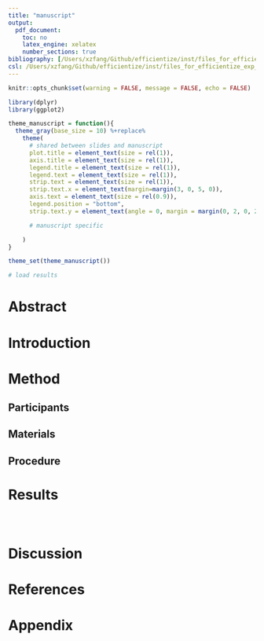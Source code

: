 ```yaml
---
title: "manuscript"
output:
  pdf_document:
    toc: no
    latex_engine: xelatex
    number_sections: true
bibliography: [/Users/xzfang/Github/efficientize/inst/files_for_efficientize_exp_repo_template/my_zotero.bib, /Users/xzfang/Github/efficientize/inst/files_for_efficientize_exp_repo_template/my_manual.bib]
csl: /Users/xzfang/Github/efficientize/inst/files_for_efficientize_exp_repo_template/apa-7th-edition.csl  
---
```


```r
knitr::opts_chunk$set(warning = FALSE, message = FALSE, echo = FALSE)

library(dplyr)
library(ggplot2)

theme_manuscript = function(){
  theme_gray(base_size = 10) %+replace%
    theme(
      # shared between slides and manuscript
      plot.title = element_text(size = rel(1)),
      axis.title = element_text(size = rel(1)),
      legend.title = element_text(size = rel(1)),
      legend.text = element_text(size = rel(1)),
      strip.text = element_text(size = rel(1)),
      strip.text.x = element_text(margin=margin(3, 0, 5, 0)),
      axis.text = element_text(size = rel(0.9)),
      legend.position = "bottom",
      strip.text.y = element_text(angle = 0, margin = margin(0, 2, 0, 2))

      # manuscript specific

    )
}

theme_set(theme_manuscript())
```


```r
# load results

```
# Abstract

# Introduction

# Method

## Participants

## Materials

## Procedure

# Results
```r

```


```r

```


```r

```

# Discussion

# References

<div id="refs"></div>

# Appendix
